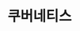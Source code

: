 ---
id: k8-agent
title: 쿠버네티스
description: EKS, AKS, GKE, OKE, OpenShift, Cocktail, Accordion, PaaS-TA, plugins 항목 - istio, GPU 지원
tags:
    - 쿠버네티스 에이전트 설치하기
---
